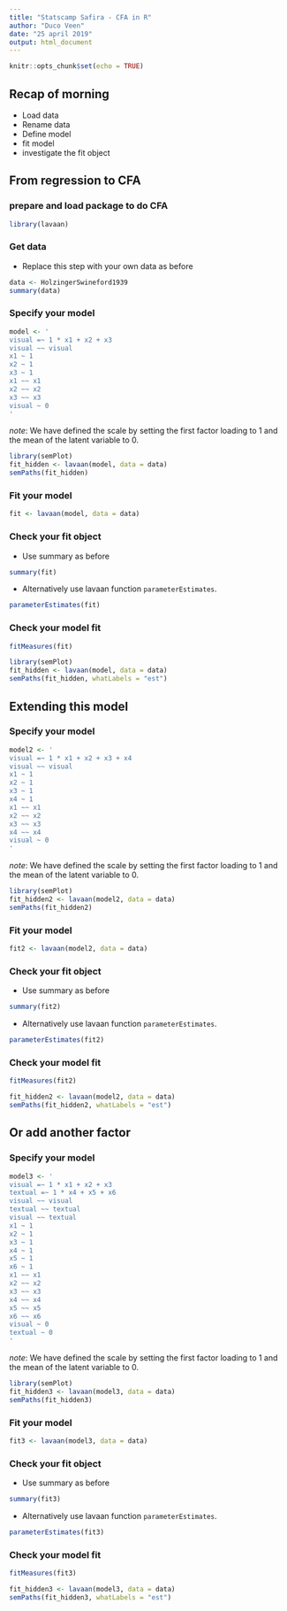 ```yaml
---
title: "Statscamp Safira - CFA in R"
author: "Duco Veen"
date: "25 april 2019"
output: html_document
---
```


```r
knitr::opts_chunk$set(echo = TRUE)
```

## Recap of morning

   - Load data
   - Rename data
   - Define model 
   - fit model
   - investigate the fit object
   

## From regression to CFA

### prepare and load package to do CFA

```r
library(lavaan)
```

### Get data

   - Replace this step with your own data as before 

```r
data <- HolzingerSwineford1939
summary(data)
```

### Specify your model
```r
model <- '
visual =~ 1 * x1 + x2 + x3
visual ~~ visual
x1 ~ 1
x2 ~ 1
x3 ~ 1
x1 ~~ x1
x2 ~~ x2
x3 ~~ x3
visual ~ 0 
'
```

*note*: We have defined the scale by setting the first factor loading to 1 and the mean of the latent variable to 0.

```r
library(semPlot)
fit_hidden <- lavaan(model, data = data)
semPaths(fit_hidden)
``` 

### Fit your model

```r
fit <- lavaan(model, data = data)
```

### Check your fit object

   - Use summary as before

```r
summary(fit)
```

   - Alternatively use lavaan function `parameterEstimates`.

```r
parameterEstimates(fit)
```

### Check your model fit

```r
fitMeasures(fit)
```

```r
library(semPlot)
fit_hidden <- lavaan(model, data = data)
semPaths(fit_hidden, whatLabels = "est")
``` 



## Extending this model

### Specify your model
```r
model2 <- '
visual =~ 1 * x1 + x2 + x3 + x4
visual ~~ visual
x1 ~ 1
x2 ~ 1
x3 ~ 1
x4 ~ 1
x1 ~~ x1
x2 ~~ x2
x3 ~~ x3
x4 ~~ x4
visual ~ 0 
'
```

*note*: We have defined the scale by setting the first factor loading to 1 and the mean of the latent variable to 0.

```r
library(semPlot)
fit_hidden2 <- lavaan(model2, data = data)
semPaths(fit_hidden2)
``` 

### Fit your model

```r
fit2 <- lavaan(model2, data = data)
```

### Check your fit object

   - Use summary as before

```r
summary(fit2)
```

   - Alternatively use lavaan function `parameterEstimates`.

```r
parameterEstimates(fit2)
```

### Check your model fit

```r
fitMeasures(fit2)
```

```r
fit_hidden2 <- lavaan(model2, data = data)
semPaths(fit_hidden2, whatLabels = "est")
``` 


## Or add another factor

### Specify your model
```r
model3 <- '
visual =~ 1 * x1 + x2 + x3
textual =~ 1 * x4 + x5 + x6
visual ~~ visual
textual ~~ textual
visual ~~ textual
x1 ~ 1
x2 ~ 1
x3 ~ 1
x4 ~ 1
x5 ~ 1
x6 ~ 1
x1 ~~ x1
x2 ~~ x2
x3 ~~ x3
x4 ~~ x4
x5 ~~ x5
x6 ~~ x6
visual ~ 0
textual ~ 0
'
```

*note*: We have defined the scale by setting the first factor loading to 1 and the mean of the latent variable to 0.

```r
library(semPlot)
fit_hidden3 <- lavaan(model3, data = data)
semPaths(fit_hidden3)
``` 

### Fit your model

```r
fit3 <- lavaan(model3, data = data)
```

### Check your fit object

   - Use summary as before

```r
summary(fit3)
```

   - Alternatively use lavaan function `parameterEstimates`.

```r
parameterEstimates(fit3)
```

### Check your model fit

```r
fitMeasures(fit3)
```

```r
fit_hidden3 <- lavaan(model3, data = data)
semPaths(fit_hidden3, whatLabels = "est")
``` 

